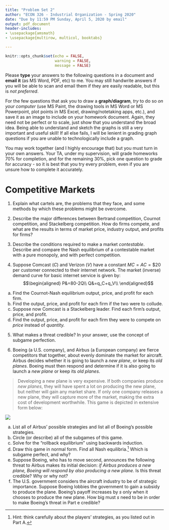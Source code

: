 ```yaml
---
title: "Problem Set 2"
author: "ECON 326 - Industrial Organization - Spring 2020"
date: "Due by 11:59 PM Sunday, April 5, 2020 by email"
output: pdf_document
header-includes:
- \usepackage{amsmath}
- \usepackage{multirow, multicol, booktabs}

---
```


```r
knitr::opts_chunk$set(echo = FALSE,
                      warning = FALSE,
                      message = FALSE)
```

Please **type** your answers to the following questions in a document and **email it** (as MS Word, PDF, etc) to me. You may still handwrite answers if you will be able to scan and email them if they are easily readable, but this is *not preferred*.

For the few questions that ask you to draw a **graph/diagram**, *try* to do so *on your computer* (use MS Paint, the drawing tools in MS Word or MS Powerpoint, plot points in MS Excel, drawing/notetaking apps, etc.), and save it as an image to include on your homework document. Again, they need not be perfect or to scale, just show that you understand the broad idea. Being able to understand and sketch the graphs is still a very important and useful skill! If all else fails, I will be lenient in grading graph questions if you are unable to technologically include a graph. 

You may work together (and I highly encourage that) but you must turn in your own answers. Your TA, under my supervision, will grade homeworks 70% for completion, and for the remaining 30%, pick one question to grade for accuracy - so it is best that you try every problem, even if you are unsure how to complete it accurately.

# Competitive Markets

1. Explain what cartels are, the problems that they face, and some methods by which these problems might be overcome.

\clearpage

2. Describe the major differences between Bertrand competition, Cournot competition, and Stackelberg competition. How do firms compete, and what are the results in terms of market price, industry output, and profits for firms?

\clearpage

3. Describe the conditions required to make a market *contestable*. Describe and compare the Nash equilibrium of a contestable market with a pure monopoly, and with perfect competition.    


\clearpage

4. Suppose Comcast $(C)$ and Verizon $(V)$ have a constant $MC=AC=\$20$ per customer connected to their internet network. The market (inverse) demand curve for basic internet service is given by:
$$\begin{aligned}
P&=80-2Q\\
Q&=q_C+q_V\\
\end{aligned}$$

a. Find the Cournot-Nash equilibrium output, price, and profit for each firm.
b. Find the output, price, and profit for each firm if the two were to collude.
c. Suppose now Comcast is a Stackelberg leader. Find each firm's output, price, and profit.
d. Find the output, price, and profit for each firm they were to compete on *price* instead of *quantity.*

\clearpage

5. What makes a threat credible? In your answer, use the concept of subgame perfection.

\clearpage 

6. Boeing (a U.S. company), and Airbus (a European company) are fierce competitors that together, about evenly dominate the market for aircraft. Airbus decides whether it is going to launch a *new plane*, or keep its *old planes*. Boeing must then respond and determine if it is also going to launch a *new plane* or keep its *old planes*. 

> Developing a new plane is very expensive. If both companies produce *new planes*, they will have spent a lot on producing the new plane, but neither will gain any market share. If only one company releases a new plane, they will capture more of the market, making the extra cost of development worthwhile. This game is depicted in extensive form below:

![](iohwgame.png)

a. List all of Airbus' possible strategies and list all of Boeing's possible strategies.
b. Circle (or describe) all of the subgames of this game.
c. Solve for the "rollback equilibrium" using backwards induction.
d. Draw this game in normal form. Find all Nash equilibria.^[Hint: think carefully about the players' strategies, as you listed out in Part A.] Which is subgame perfect, and why?
e. Suppose Boeing, who has to move second, announces the following threat to Airbus makes its initial decision: *if Airbus produces a new plane, Boeing will respond by also producing a new plane.* Is this threat credible? Why or why not?
f. The U.S. government considers the aircraft industry to be of strategic importance. Suppose Boeing lobbies the government to gain a subsidy to produce the plane. Boeing's payoff increases by $s$ only when it chooses to produce the new plane. How big must $s$ need to be in order to make Boeing's threat in Part e credible?